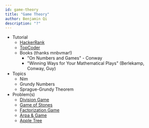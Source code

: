 ```yaml
---
id: game-theory
title: "Game Theory"
author: Benjamin Qi
description: "?"
---
```


  * Tutorial
    * [HackerRank](https://www.hackerrank.com/topics/game-theory-and-grundy-numbers)
    * [TopCoder](https://www.topcoder.com/community/data-science/data-science-tutorials/algorithm-games/)
    * Books (thanks mnbvmar!)
      * "On Numbers and Games" - Conway
      * "Winning Ways for Your Mathematical Plays" (Berlekamp, Conway, Guy)
  * Topics
    * Nim
    * Grundy Numbers
    * Sprague-Grundy Theorem
  * Problem(s)
    * [Division Game](https://uva.onlinejudge.org/index.php?option=onlinejudge&page=show_problem&problem=2959)
    * [Game of Stones](http://codeforces.com/problemset/problem/768/E) [](59)
    * [Factorization Game](https://www.hackerearth.com/problem/algorithm/mancunian-and-factorization-game-b8794702/) [](61)
    * [Arpa & Game](http://codeforces.com/contest/850/problem/C) [](66)
    * [Apple Tree](http://codeforces.com/contest/812/problem/E) [](67)